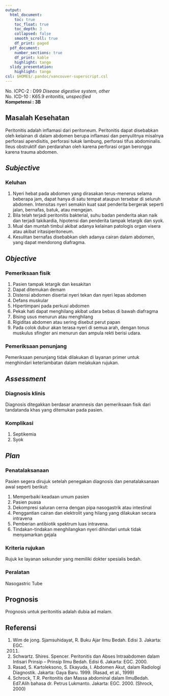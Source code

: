 ```yaml
---
output:
  html_document:
    toc: true
    toc_float: true
    toc_depth: 3
    collapsed: false
    smooth_scroll: true
    df_print: paged
  pdf_document:
    number_sections: true
    df_print: kable
    highlight: tango
  slidy_presentation:
    highlight: tango
csl: $HOME$/.pandoc/vancouver-superscript.csl
---
```


No. ICPC-2	: D99 *Disease digestive system, other*  
No. ICD-10	: K65.9 *eritonitis, unspecified*  
**Kompetensi 	: 3B**

## Masalah Kesehatan

Peritonitis adalah inflamasi dari peritoneum. Peritonitis dapat disebabkan oleh
kelainan di dalam abdomen berupa inflamasi dan penyulitnya misalnya perforasi
apendisitis, perforasi tukak lambung, perforasi tifus abdominalis. Ileus
obstruktif dan perdarahan oleh karena perforasi organ berongga karena trauma
abdomen.

## *Subjective*

### Keluhan

1. Nyeri hebat pada abdomen yang dirasakan terus-menerus selama beberapa jam,
   dapat hanya di satu tempat ataupun tersebar di seluruh abdomen. Intensitas
   nyeri semakin kuat saat penderita bergerak seperti jalan, bernafas, batuk,
   atau mengejan.
2. Bila telah terjadi peritonitis bakterial, suhu badan penderita akan naik dan
   terjadi takikardia, hipotensi dan penderita tampak letargik dan syok.
3. Mual dan muntah timbul akibat adanya kelainan patologis organ visera atau
   akibat iritasiperitoneum.
4. Kesulitan bernafas disebabkan oleh adanya cairan dalam abdomen, yang dapat
   mendorong diafragma.

## *Objective*

### Pemeriksaan fisik

1. Pasien tampak letargik dan kesakitan
2. Dapat ditemukan demam
3. Distensi abdomen disertai nyeri tekan dan nyeri lepas abdomen
1. Defans muskular
1. Hipertimpani pada perkusi abdomen
1. Pekak hati dapat menghilang akibat udara bebas di bawah diafragma
1. Bising usus menurun atau menghilang
1. Rigiditas abdomen atau sering disebut perut papan
1. Pada colok dubur akan terasa nyeri di semua arah, dengan tonus muskulus
   sfingter ani menurun dan ampula rekti berisi udara.

### Pemeriksaan penunjang

Pemeriksaan penunjang tidak dilakukan di layanan primer untuk menghindari
keterlambatan dalam melakukan rujukan.

## *Assessment*

### Diagnosis klinis

Diagnosis ditegakkan berdasar anamnesis dan pemeriksaan fisik dari tandatanda khas yang ditemukan pada pasien.

### Komplikasi

1. Septikemia
2. Syok

## *Plan*

### Penatalaksanaan

Pasien segera dirujuk setelah penegakan diagnosis dan penatalaksanaan awal
seperti berikut:

1. Memperbaiki keadaan umum pasien
2. Pasien puasa
3. Dekompresi saluran cerna dengan pipa nasogastrik atau intestinal
4. Penggantian cairan dan elektrolit yang hilang yang dilakukan secara
   intravena
5. Pemberian antibiotik spektrum luas intravena.
6. Tindakan-tindakan menghilangkan nyeri dihindari untuk tidak menyamarkan
   gejala

### Kriteria rujukan

Rujuk ke layanan sekunder yang memiliki dokter spesialis bedah.

### Peralatan

Nasogastric Tube

## Prognosis

Prognosis untuk peritonitis adalah dubia ad malam.

## Referensi

1. Wim de jong. Sjamsuhidayat, R. Buku Ajar Ilmu Bedah. Edisi 3. Jakarta: EGC.
   2011.
2. Schwartz. Shires. Spencer. Peritonitis dan Abses Intraabdomen dalam Intisari
   Prinsip – Prinsip Ilmu Bedah. Edisi 6. Jakarta: EGC. 2000.
3. Rasad, S. Kartoleksono, S. Ekayuda, I. Abdomen Akut, dalam Radiologi
   Diagnostik. Jakarta: Gaya Baru. 1999. (Rasad, et al., 1999)
4. Schrock, T.R. Peritonitis dan Massa abdominal dalam IlmuBedah. Ed7.Alih
   bahasa dr. Petrus Lukmanto. Jakarta: EGC. 2000. (Shrock, 2000)
